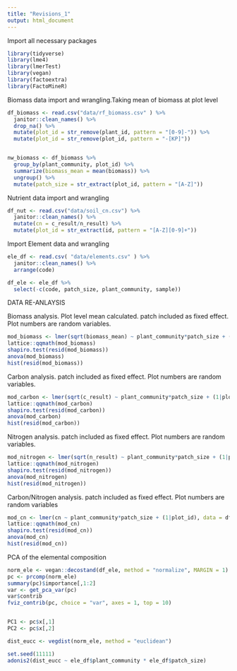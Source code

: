 ```yaml
---
title: "Revisions_1"
output: html_document
---
```


Import all necessary packages
```r
library(tidyverse)
library(lme4)
library(lmerTest)
library(vegan)
library(factoextra)
library(FactoMineR)

```


Biomass data import and wrangling.Taking mean of biomass at plot level
```r
df_biomass <- read.csv("data/rf_biomass.csv" ) %>% 
  janitor::clean_names() %>% 
  drop_na() %>% 
  mutate(plot_id = str_remove(plant_id, pattern = "[0-9]-")) %>% 
  mutate(plot_id = str_remove(plot_id, pattern = "-[KP]"))


nw_biomass <- df_biomass %>% 
  group_by(plant_community, plot_id) %>% 
  summarize(biomass_mean = mean(biomass)) %>% 
  ungroup() %>% 
  mutate(patch_size = str_extract(plot_id, pattern = "[A-Z]"))

```


Nutrient data import and wrangling
```r
df_nut <- read.csv("data/soil_cn.csv") %>% 
  janitor::clean_names() %>% 
  mutate(cn = c_result/n_result) %>% 
  mutate(plot_id = str_extract(id, pattern = "[A-Z][0-9]+"))
```


Import Element data and wrangling
```r
ele_df <- read.csv( "data/elements.csv" ) %>% 
  janitor::clean_names() %>% 
  arrange(code) 

df_ele <- ele_df %>% 
  select(-c(code, patch_size, plant_community, sample))
```

DATA RE-ANLAYSIS



Biomass analysis. Plot level mean calculated.
patch included as fixed effect. Plot numbers are random variables.
```r
mod_biomass <- lmer(sqrt(biomass_mean) ~ plant_community*patch_size + (1|plot_id)  , data = nw_biomass)
lattice::qqmath(mod_biomass)
shapiro.test(resid(mod_biomass))
anova(mod_biomass)
hist(resid(mod_biomass))
```



Carbon analysis. 
patch included as fixed effect. Plot numbers are random variables.
```r
mod_carbon <- lmer(sqrt(c_result) ~ plant_community*patch_size + (1|plot_id)  , data = df_nut)
lattice::qqmath(mod_carbon)
shapiro.test(resid(mod_carbon))
anova(mod_carbon)
hist(resid(mod_carbon))
```



Nitrogen analysis. 
patch included as fixed effect. Plot numbers are random variables.
```r
mod_nitrogen <- lmer(sqrt(n_result) ~ plant_community*patch_size + (1|plot_id)   , data = df_nut)
lattice::qqmath(mod_nitrogen)
shapiro.test(resid(mod_nitrogen))
anova(mod_nitrogen)
hist(resid(mod_nitrogen))
```



Carbon/Nitrogen analysis. 
patch included as fixed effect. Plot numbers are random variables
```r
mod_cn <- lmer(cn ~ plant_community*patch_size + (1|plot_id), data = df_nut)
lattice::qqmath(mod_cn)
shapiro.test(resid(mod_cn))
anova(mod_cn)
hist(resid(mod_cn))
```



PCA of the elemental composition
```r
norm_ele <- vegan::decostand(df_ele, method = "normalize", MARGIN = 1)
pc <- prcomp(norm_ele)
summary(pc)$importance[,1:2]
var <- get_pca_var(pc)
var$contrib
fviz_contrib(pc, choice = "var", axes = 1, top = 10)


PC1 <- pc$x[,1]
PC2 <- pc$x[,2]

dist_eucc <- vegdist(norm_ele, method = "euclidean")

set.seed(11111)
adonis2(dist_eucc ~ ele_df$plant_community * ele_df$patch_size)
```


